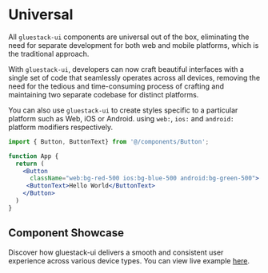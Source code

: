 # Universal

All `gluestack-ui` components are universal out of the box, eliminating the need for separate development for both web and mobile platforms, which is the traditional approach.

With `gluestack-ui`, developers can now craft beautiful interfaces with a single set of code that seamlessly operates across all devices, removing the need for the tedious and time-consuming process of crafting and maintaining two separate codebase for distinct platforms.

You can also use `gluestack-ui` to create styles specific to a particular platform such as Web, iOS or Android. using `web:`, `ios:` and `android:` platform modifiers respectively.

```jsx
import { Button, ButtonText} from '@/components/Button';

function App {
  return (
    <Button
      className="web:bg-red-500 ios:bg-blue-500 android:bg-green-500">
     <ButtonText>Hello World</ButtonText>
    </Button>
  )
}
```

## Component Showcase

Discover how gluestack-ui delivers a smooth and consistent user experience across various device types. You can view live example [here](https://ui-kitchensink.gluestack.io/).